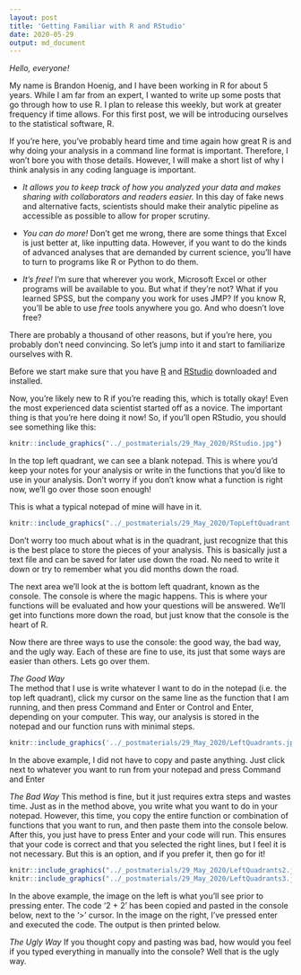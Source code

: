 ```yaml
---
layout: post
title: 'Getting Familiar with R and RStudio'
date: 2020-05-29
output: md_document
---
```


*Hello, everyone!*  

My name is Brandon Hoenig, and I have been working in R for about 5 years.  While I am far from an expert, I wanted to write up some posts that go through how to use R.  I plan to release this weekly, but work at greater frequency if time allows.  For this first post, we will be introducing ourselves to the statistical software, R.  

If you're here, you've probably heard time and time again how great R is and why doing your analysis in a command line format is important.  Therefore, I won't bore you with those details.  However, I will make a short list of why I think analysis in any coding language is important. 

* _It allows you to keep track of how you analyzed your data and makes sharing with collaborators and readers easier._  In this day of fake news and alternative facts, scientists should make their analytic pipeline as accessible as possible to allow for proper scrutiny. 

* _You can do more!_  Don't get me wrong, there are some things that Excel is just better at, like inputting data.  However, if you want to do the kinds of advanced analyses that are demanded by current science, you'll have to turn to programs like R or Python to do them.  

* _It's free!_  I'm sure that wherever you work, Microsoft Excel or other programs will be available to you.  But what if they're not?  What if you learned SPSS, but the company you work for uses JMP?  If you know R, you'll be able to use _free_ tools anywhere you go.  And who doesn't love free?

There are probably a thousand of other reasons, but if you're here, you probably don't need convincing.  So let's jump into it and start to familiarize ourselves with R. 

Before we start make sure that you have [R](http://lib.stat.cmu.edu/R/CRAN/) and [RStudio](https://rstudio.com/products/rstudio/download/#download) downloaded and installed. 

Now, you're likely new to R if you're reading this, which is totally okay!  Even the most experienced data scientist started off as a novice. The important thing is that you're here doing it now!  So, if you'll open RStudio, you should see something like this: 

```r
knitr::include_graphics("../_postmaterials/29_May_2020/RStudio.jpg")
```

In the top left quadrant, we can see a blank notepad.  This is where you'd keep your notes for your analysis or write in the functions that you'd like to use in your analysis.  Don't worry if you don't know what a function is right now, we'll go over those soon enough!  

This is what a typical notepad of mine will have in it. 

```r
knitr::include_graphics("../_postmaterials/29_May_2020/TopLeftQuadrant.jpg")
```

Don't worry too much about what is in the quadrant, just recognize that this is the best place to store the pieces of your analysis.  This is basically just a text file and can be saved for later use down the road.  No need to write it down or try to remember what you did months down the road. 

The next area we'll look at the is bottom left quadrant, known as the console.  The console is where the magic happens.  This is where your functions will be evaluated and how your questions will be answered. We'll get into functions more down the road, but just know that the console is the heart of R.  

Now there are three ways to use the console: the good way, the bad way, and the ugly way.  Each of these are fine to use, its just that some ways are easier than others. Lets go over them. 

_The Good Way_  
The method that I use is write whatever I want to do in the notepad (i.e. the top left quadrant), click my cursor on the same line as the function that I am running, and then press Command and Enter or Control and Enter, depending on your computer. This way, our analysis is stored in the notepad and our function runs with minimal steps. 

```r
knitr::include_graphics('../_postmaterials/29_May_2020/LeftQuadrants.jpg')
```


In the above example, I did not have to copy and paste anything.  Just click next to whatever you want to run from your notepad and press Command and Enter


_The Bad Way_
This method is fine, but it just requires extra steps and wastes time.  Just as in the method above, you write what you want to do in your notepad. However, this time, you copy the entire function or combination of functions that you want to run, and then paste them into the console below.  After this, you just have to press Enter and your code will run. This ensures that your code is correct and that you selected the right lines, but I feel it is not necessary.  But this is an option, and if you prefer it, then go for it!

```r
knitr::include_graphics("../_postmaterials/29_May_2020/LeftQuadrants2.jpg")
knitr::include_graphics("../_postmaterials/29_May_2020/LeftQuadrants3.jpg")
```

In the above example, the image on the left is what you'll see prior to pressing enter.  The code '2 + 2' has been copied and pasted in the console below, next to the '>' cursor.  In the image on the right, I've pressed enter and executed the code. The output is then printed below.  

_The Ugly Way_ 
If you thought copy and pasting was bad, how would you feel if you typed everything in manually into the console? Well that is the ugly way.  




